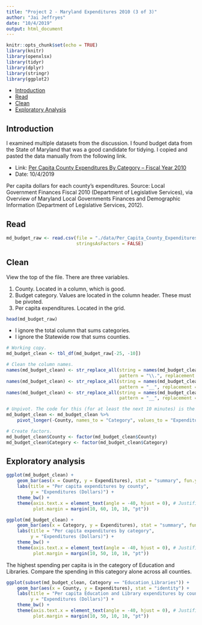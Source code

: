```yaml
---
title: "Project 2 - Maryland Expenditures 2010 (3 of 3)"
author: "Jai Jeffryes"
date: "10/4/2019"
output: html_document
---
```


```r
knitr::opts_chunk$set(echo = TRUE)
library(knitr)
library(openxlsx)
library(tidyr)
library(dplyr)
library(stringr)
library(ggplot2)
```

- [Introduction](#introduction)
- [Read](#read)
- [Clean](#clean)
- [Exploratory Analysis](#exploratory-analysis)

## Introduction
I examined multiple datasets from the discussion. I found budget data from the State of Maryland that was a good candidate for tidying. I copied and pasted the data manually from the following link.

- Link: [Per Capita County Expenditures By Category – Fiscal Year 2010](https://catalog.data.gov/dataset/per-capita-county-expenditures-by-category-fiscal-year-2010/resource/9ce0b412-6758-4e48-9cc4-264b9e4c3f16)
- Date: 10/4/2019

Per capita dollars for each county's expenditures. Source: Local Government Finances Fiscal 2010 (Department of Legislative Services), via Overview of Maryland Local Governments Finances and Demographic Information (Department of Legislative Services, 2012).

## Read
```r
md_budget_raw <- read.csv(file = "./data/Per_Capita_County_Expenditures_By_Category___Fiscal_Year_2010.csv",
						  stringsAsFactors = FALSE)
```

## Clean
View the top of the file. There are three variables.

1. County. Located in a column, which is good.
1. Budget category. Values are located in the column header. These must be pivoted.
1. Per capita expenditures. Located in the grid.

```r
head(md_budget_raw)
```

- I ignore the total column that sums categories.
- I ignore the Statewide row that sums counties.

```r
# Working copy.
md_budget_clean <- tbl_df(md_budget_raw[-25, -10])

# Clean the column names.
names(md_budget_clean) <- str_replace_all(string = names(md_budget_clean),
										  pattern = "\\.", replacement = "_")
names(md_budget_clean) <- str_replace_all(string = names(md_budget_clean),
										  pattern = "__", replacement = "_")
names(md_budget_clean) <- str_replace_all(string = names(md_budget_clean),
										  pattern = "__", replacement = "_")

# Unpivot. The code for this (for at least the next 10 minutes) is the pivot_longer() function.
md_budget_clean <- md_budget_clean %>% 
	pivot_longer(-County, names_to = "Category", values_to = "Expenditures")

# Create factors.
md_budget_clean$County <- factor(md_budget_clean$County)
md_budget_clean$Category <- factor(md_budget_clean$Category)
```

## Exploratory analysis

```r
ggplot(md_budget_clean) +
	geom_bar(aes(x = County, y = Expenditures), stat = "summary", fun.y = "sum") +
	labs(title = "Per capita expenditures by county",
		 y = "Expenditures (Dollars)") +
	theme_bw() +
	theme(axis.text.x = element_text(angle = -40, hjust = 0), # Justification 0 = left, 1 = right
		  plot.margin = margin(10, 60, 10, 10, "pt"))
```

```r
ggplot(md_budget_clean) +
	geom_bar(aes(x = Category, y = Expenditures), stat = "summary", fun.y = "sum") +
	labs(title = "Per capita expenditures by category",
		 y = "Expenditures (Dollars)") +
	theme_bw() +
	theme(axis.text.x = element_text(angle = -40, hjust = 0), # Justification 0 = left, 1 = right
		  plot.margin = margin(10, 50, 10, 10, "pt"))
```

The highest spending per capita is in the category of Education and Libraries. Compare the spending in this category alone across all counties.

```r
ggplot(subset(md_budget_clean, Category == "Education_Libraries")) +
	geom_bar(aes(x = County, y = Expenditures), stat = "identity") +
	labs(title = "Per capita Education and Library expenditures by county",
		 y = "Expenditures (Dollars)") +
	theme_bw() +
	theme(axis.text.x = element_text(angle = -40, hjust = 0), # Justification 0 = left, 1 = right
		  plot.margin = margin(10, 50, 10, 10, "pt"))
```